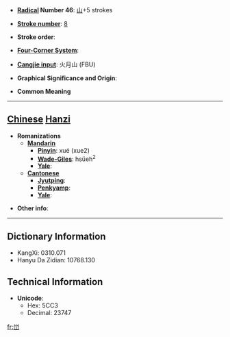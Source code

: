 * '''[[Wiktionary:Chinese radical index| Radical]] Number 46''': [[Wiktionary:Chinese radical index 山|山]]+5 strokes

* '''[[Wiktionary:Chinese total strokes index|Stroke number]]''': [[Wiktionary:Chinese total strokes index 8|8]]

* '''Stroke order''': 

* '''[[Wiktionary:Chinese four corner index|Four-Corner System]]''': 

* '''[[Wiktionary:Chinese Cangjie index|Cangjie input]]''': 火月山 (FBU)

* '''Graphical Significance and Origin''': 

* '''Common Meaning'''

----

== [[Chinese]] [[Hanzi]] ==

* '''Romanizations'''
** '''[[Mandarin]]'''
*** '''[[Pinyin]]''': xué (xue2)
*** '''[[Wade-Giles]]''': hsüeh<sup>2</sup>
*** '''[[Yale]]''': 
** '''[[Cantonese]]'''
*** '''[[Jyutping]]''':
*** '''[[Penkyamp]]''': 
*** '''[[Yale]]''': 

* '''Other info''': 

----

== Dictionary Information ==

* KangXi: 0310.071
* Hanyu Da Zidian: 10768.130

== Technical Information ==

* '''Unicode''':
** Hex: 5CC3
** Decimal: 23747

[[fr:峃]]